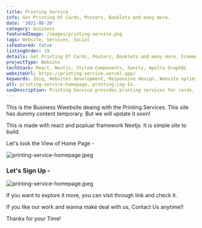 ```yaml
---
title: Printing Service
info: Get Printing Of Cards, Posters, Booklets and many more.
date: '2021-08-20'
category: business
featuredImage: /images/printing-service.png
tags: Website, Services, Social
isFeatured: false
listingOrder: 19
details: Get Printing Of Cards, Posters, Booklets and many more. Ecommerce system built in
projectType: Website
techStack: React, Nextjs, Styled-Components, Sanity, Apollo GraphQL
websiteUrl: https://printing-service.vercel.app/
keywords: Zeiq, Websites development, Responsive design, Website optimization, E-commerce development, Content management systems (CMS), Website security, Search engine optimization (SEO), JavaScript frameworks, React, Nextjs, Cloud hosting (e.g. AWS, Azure, Google Cloud).
alt: printing-service-homepage, printing-Log-In.
seoDescription: Printing Service provides printing services for cards, posters, booklets, and more. The website is built with React and Nextjs and has an e-commerce system built in. Contact us if you like our work and want to make a deal with us.
---
```


This is the Business Wwebsite deaing with the Printing Services.
This site has dummy content temporary.
But we will update it soon!

This is made with react and popluar framework Nextjs.
It is simple site to build.

Let's look the View of Home Page -

![printing-service-homepage.jpeg](../images/printing-service-homepage.jpeg)

### Let's Sign Up -

![printing-service-homepage.jpeg](../images/printing-Log-In.png)

If you want to explore it more, you can visit through link and check it.

If you like our work and wanna make deal with us, Contact Us anytime!!

Thanks for your Time!
